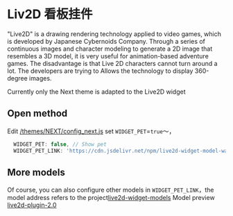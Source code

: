 # Liv2D 看板挂件

"Live2D" is a drawing rendering technology applied to video games, which is developed by Japanese Cybernoids Company. Through a series of continuous images and character modeling to generate a 2D image that resembles a 3D model, it is very useful for animation-based adventure games. The disadvantage is that Live 2D characters cannot turn around a lot. The developers are trying to Allows the technology to display 360-degree images.

Currently only the Next theme is adapted to the Live2D widget

## Open method
Edit [/themes/NEXT/config_next.js](https://github.com/tangly1024/NotionNext/blob/main/themes/NEXT/config_next.js) set `WIDGET_PET`=`true`～，

```javascript
  WIDGET_PET: false, // Show pet
  WIDGET_PET_LINK: 'https://cdn.jsdelivr.net/npm/live2d-widget-model-wanko@1.0.5/assets/wanko.model.json', // 挂件模型地址 @see https://github.com/xiazeyu/live2d-widget-models
```

## More models
Of course, you can also configure other models in `WIDGET_PET_LINK`，the model address refers to the project[live2d-widget-models](https://github.com/xiazeyu/live2d-widget-models)
Model preview [live2d-plugin-2.0](https://huaji8.top/post/live2d-plugin-2.0)